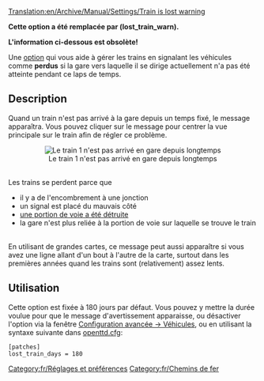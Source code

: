 [[Translation:en/Archive/Manual/Settings/Train is lost warning]]


{{fr/Dépassé|Remplacé par les nouvelles informations sur l'option}}


'''Cette option a été remplacée par (lost_train_warn).'''

'''L'information ci-dessous est obsolète!'''


Une [[fr/Archive/Manual/Settings/Options avancées|option]] qui vous aide à gérer les trains en signalant les véhicules comme '''perdus''' si la gare vers laquelle il se dirige actuellement n'a pas été atteinte pendant ce laps de temps.

== Description ==

Quand un train n'est pas arrivé à la gare depuis un temps fixé, le message apparaîtra.
Vous pouvez cliquer sur le message pour centrer la vue principale sur le train afin de régler ce problème.
<center>[[File:en/Losttrain.png|center|none|frame|Le train 1 n'est pas arrivé en gare depuis longtemps]]</center>
<br>
Les trains se perdent parce que
<ul>
<li>il y a de l'encombrement à une jonction</li>
<li>un signal est placé du mauvais côté</li>
<li>[[fr/Manual/Catastrophes|une portion de voie a été détruite]]</li>
<li>la gare n'est plus reliée à la portion de voie sur laquelle se trouve le train</li>
</ul>
<br>
En utilisant de grandes cartes, ce message peut aussi apparaître si vous avez une ligne allant d'un bout à l'autre de la carte, surtout dans les premières années quand les trains sont (relativement) assez lents.
<br>

== Utilisation ==
Cette option est fixée à 180 jours par défaut. Vous pouvez y mettre la durée voulue pour que le message d'avertissement apparaisse, ou désactiver l'option via la fenêtre [[fr/Archive/Manual/Settings/Options avancées/Véhicules#Avertir qu'un train est perdu|Configuration avancée -> Véhicules]], ou en utilisant la syntaxe suivante dans [[fr/Archive/Manual/Settings/Openttd.cfg|openttd.cfg]]:

<pre>
[patches]
lost_train_days = 180
</pre>

[[Category:fr/Réglages et préférences]]
[[Category:fr/Chemins de fer]]